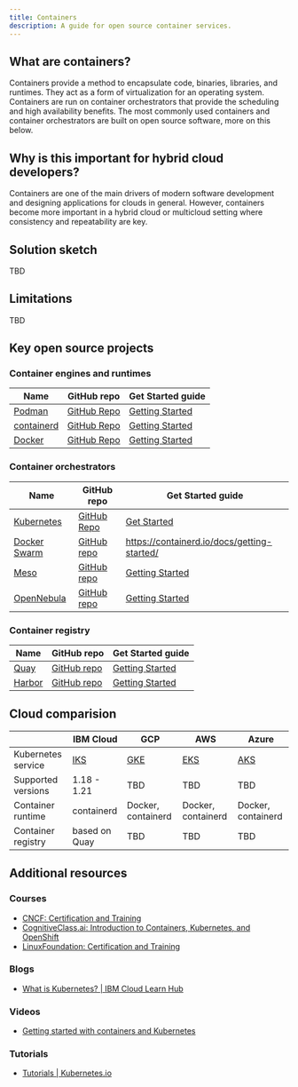 ```yaml
---
title: Containers
description: A guide for open source container services.
---
```


## What are containers?

Containers provide a method to encapsulate code, binaries, libraries, and runtimes. They act as a form of virtualization for an operating system. Containers are run on container orchestrators that provide the scheduling and high availability benefits. The most commonly used containers and container orchestrators are built on open source software, more on this below.

## Why is this important for hybrid cloud developers?

Containers are one of the main drivers of modern software development and designing applications for clouds in general. However, containers become more important in a hybrid cloud or multicloud setting where consistency and repeatability are key.

## Solution sketch

TBD

## Limitations

TBD

## Key open source projects

### Container engines and runtimes

| Name | GitHub repo | Get Started guide |
| - | - | - |
| [Podman](https://podman.io/) | [GitHub Repo](https://github.com/containers/podman) | [Getting Started](https://podman.io/getting-started/) |
| [containerd](https://containerd.io/) | [GitHub Repo](https://github.com/containerd/containerd) | [Getting Started](https://containerd.io/docs/getting-started/) |
| [Docker](https://docs.docker.com/) | [GitHub Repo](https://github.com/docker/engine) | [Getting Started](https://docs.docker.com/get-started/) |

### Container orchestrators

| Name | GitHub repo | Get Started guide |
| - | - | - |
| [Kubernetes](https://kubernetes.io) | [GitHub Repo](https://github.com/kubernetes/kubernetes) | [Get Started](https://kubernetes.io/docs/tutorials/kubernetes-basics/) |
| [Docker Swarm](https://docs.docker.com/engine/swarm/) | [GitHub repo](https://github.com/docker/swarmkit) | https://containerd.io/docs/getting-started/ |
| [Meso](http://mesos.apache.org) | [GitHub repo](https://github.com/apache/mesos) | [Getting Started](https://docs.docker.com/engine/swarm/swarm-tutorial/) |
| [OpenNebula](https://opennebula.io) | [GitHub repo](https://github.com/OpenNebula/one) | [Getting Started](https://opennebula.io/firecracker) |

### Container registry

| Name | GitHub repo | Get Started guide |
| - | - | - |
| [Quay](https://www.projectquay.io/) | [GitHub repo](https://github.com/quay/quay) | [Getting Started](https://docs.quay.io/solution/getting-started.html) |
| [Harbor](https://goharbor.io/)| [GitHub repo](https://github.com/goharbor/harbor) | [Getting Started](https://goharbor.io/docs/2.3.0/install-config) |

## Cloud comparision

|  | IBM Cloud | GCP | AWS | Azure |
| - | - | - | - | - |
| Kubernetes service | [IKS](https://cloud.ibm.com/kubernetes/catalog/create) | [GKE](https://cloud.google.com/kubernetes-engine) | [EKS](https://aws.amazon.com/eks/) | [AKS](https://azure.microsoft.com/en-us/services/kubernetes-service/) |
| Supported versions | 1.18 - 1.21 | TBD | TBD | TBD |
| Container runtime | containerd | Docker, containerd | Docker, containerd | Docker, containerd |
| Container registry | based on Quay | TBD | TBD | TBD |

## Additional resources

### Courses

* [CNCF: Certification and Training](https://www.cncf.io/certification/training)
* [CognitiveClass.ai: Introduction to Containers, Kubernetes, and OpenShift](https://cognitiveclass.ai/courses/kubernetes-course)
* [LinuxFoundation: Certification and Training](https://training.linuxfoundation.org/full-catalog/?_sft_topic_area=cloud-containers)

### Blogs

* [What is Kubernetes? | IBM Cloud Learn Hub](https://www.ibm.com/cloud/learn/kubernetes)

### Videos

* [Getting started with containers and Kubernetes](https://youtu.be/zsE9cU6yd4Y)

### Tutorials

* [Tutorials | Kubernetes.io](https://kubernetes.io/docs/tutorials/)
